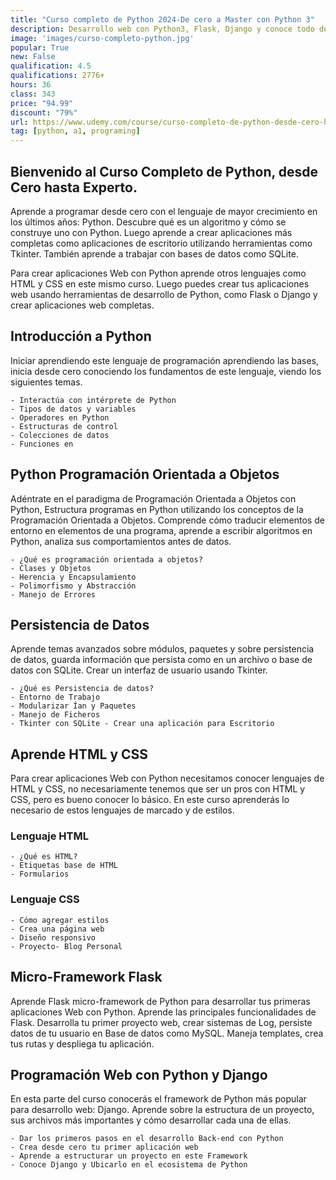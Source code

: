 ```yaml
---
title: "Curso completo de Python 2024-De cero a Master con Python 3"
description: Desarrollo web con Python3, Flask, Django y conoce todo desde cero SQLite3, HTML, CSS para crear aplicaciones WEB
image: 'images/curso-completo-python.jpg'
popular: True
new: False
qualification: 4.5
qualifications: 2776+
hours: 36
class: 343
price: "94.99"
discount: "79%"
url: https://www.udemy.com/course/curso-completo-de-python-desde-cero-hasta-experto/?couponCode=ROELCODE-PY
tag: [python, a1, programing]
---
```


## Bienvenido al Curso Completo de Python, desde Cero hasta Experto.

Aprende a programar desde cero con el lenguaje de mayor crecimiento en los últimos años: Python. Descubre qué es un algoritmo y cómo se construye uno con Python. Luego aprende a crear aplicaciones más completas como aplicaciones de escritorio utilizando herramientas como Tkinter. También aprende a trabajar con bases de datos como SQLite.

Para crear aplicaciones Web con Python aprende otros lenguajes como HTML y CSS en este mismo curso. Luego puedes crear tus aplicaciones web usando herramientas de desarrollo de Python, como Flask o Django y crear aplicaciones web completas.

## Introducción a Python

Iniciar aprendiendo este lenguaje de programación aprendiendo las bases, inicia desde cero conociendo los fundamentos de este lenguaje, viendo los siguientes temas.

    - Interactúa con intérprete de Python
    - Tipos de datos y variables
    - Operadores en Python
    - Estructuras de control
    - Colecciones de datos
    - Funciones en

## Python Programación Orientada a Objetos

Adéntrate en el paradigma de Programación Orientada a Objetos con Python, Estructura programas en Python utilizando los conceptos de la Programación Orientada a Objetos. Comprende cómo traducir elementos de entorno en elementos de una programa, aprende a escribir algoritmos en Python, analiza sus comportamientos antes de datos.

    - ¿Qué es programación orientada a objetos?
    - Clases y Objetos
    - Herencia y Encapsulamiento
    - Polimorfismo y Abstracción
    - Manejo de Errores

## Persistencia de Datos

Aprende temas avanzados sobre módulos, paquetes y sobre persistencia de datos, guarda información que persista como en un archivo o base de datos con SQLite. Crear un interfaz de usuario usando Tkinter.

    - ¿Qué es Persistencia de datos?
    - Entorno de Trabajo
    - Modularizar Ían y Paquetes
    - Manejo de Ficheros
    - Tkinter con SQLite - Crear una aplicación para Escritorio

## Aprende HTML y CSS

Para crear aplicaciones Web con Python necesitamos conocer lenguajes de HTML y CSS, no necesariamente tenemos que ser un pros con HTML y CSS, pero es bueno conocer lo básico. En este curso aprenderás lo necesario de estos lenguajes de marcado y de estilos.

### Lenguaje HTML
    - ¿Qué es HTML?
    - Etiquetas base de HTML
    - Formularios

### Lenguaje CSS
    - Cómo agregar estilos
    - Crea una página web
    - Diseño responsivo
    - Proyecto- Blog Personal

## Micro-Framework Flask

Aprende Flask micro-framework de Python para desarrollar tus primeras aplicaciones Web con Python. Aprende las principales funcionalidades de Flask. Desarrolla tu primer proyecto web, crear sistemas de Log, persiste datos de tu usuario en Base de datos como MySQL. Maneja templates, crea tus rutas y despliega tu aplicación.

## Programación Web con Python y Django

En esta parte del curso conocerás el framework de Python más popular para desarrollo web: Django. Aprende sobre la estructura de un proyecto, sus archivos más importantes y cómo desarrollar cada una de ellas.

    - Dar los primeros pasos en el desarrollo Back-end con Python
    - Crea desde cero tu primer aplicación web
    - Aprende a estructurar un proyecto en este Framework
    - Conoce Django y Ubicarlo en el ecosistema de Python